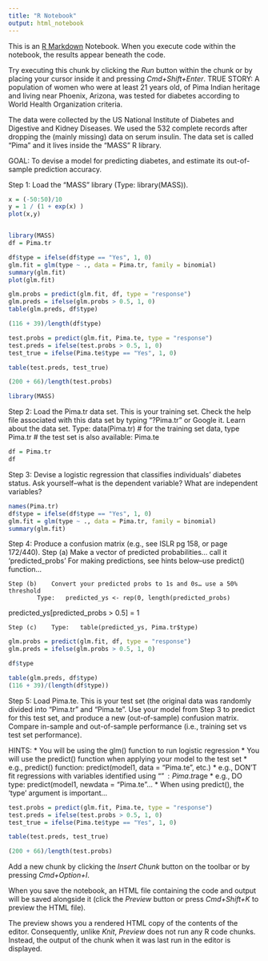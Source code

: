 ```yaml
---
title: "R Notebook"
output: html_notebook
---
```


This is an [R Markdown](http://rmarkdown.rstudio.com) Notebook. When you execute code within the notebook, the results appear beneath the code. 

Try executing this chunk by clicking the *Run* button within the chunk or by placing your cursor inside it and pressing *Cmd+Shift+Enter*. 
TRUE STORY:
A population of women who were at least 21 years old, of Pima Indian heritage and living near Phoenix, Arizona, was tested for diabetes according to World Health Organization criteria. 

The data were collected by the US National Institute of Diabetes and Digestive and Kidney Diseases. We used the 532 complete records after dropping the (mainly missing) data on serum insulin. The data set is called “Pima” and it lives inside the “MASS” R library.

GOAL:
To devise a model for predicting diabetes, and estimate its out-of-sample prediction accuracy.

Step 1:	Load the “MASS” library (Type: library(MASS)).
```r
x = (-50:50)/10
y = 1 / (1 + exp(x) )
plot(x,y)



```


```r
library(MASS)
df = Pima.tr

df$type = ifelse(df$type == "Yes", 1, 0)
glm.fit = glm(type ~ ., data = Pima.tr, family = binomial)
summary(glm.fit)
plot(glm.fit)

glm.probs = predict(glm.fit, df, type = "response")
glm.preds = ifelse(glm.probs > 0.5, 1, 0)
table(glm.preds, df$type)

(116 + 39)/length(df$type)

test.probs = predict(glm.fit, Pima.te, type = "response")
test.preds = ifelse(test.probs > 0.5, 1, 0)
test_true = ifelse(Pima.te$type == "Yes", 1, 0)

table(test.preds, test_true)

(200 + 66)/length(test.probs)

```



```r
library(MASS)
```

Step 2:	Load the Pima.tr data set. This is your training set. Check the help file associated with this data set by typing “?Pima.tr” or Google it. Learn about the data set.
Type:	data(Pima.tr) # for the training set data, type Pima.tr
   # the test set is also available: Pima.te 
```r
df = Pima.tr
df
```
   

Step 3:	Devise a logistic regression that classifies individuals’ diabetes status.
	Ask yourself--what is the dependent variable? What are independent variables?
```r
names(Pima.tr)
df$type = ifelse(df$type == "Yes", 1, 0)
glm.fit = glm(type ~ ., data = Pima.tr, family = binomial)
summary(glm.fit)

```

Step 4:	Produce a confusion matrix (e.g., see ISLR pg 158, or page 172/440).
	Step (a)	Make a vector of predicted probabilities... call it ‘predicted_probs’
			For making predictions, see hints below--use predict() function…

	Step (b)	Convert your predicted probs to 1s and 0s… use a 50% threshold
			Type:	predicted_ys <- rep(0, length(predicted_probs)
predicted_ys[predicted_probs > 0.5] = 1

	Step (c) 	Type: 	table(predicted_ys, Pima.tr$type)
```r
glm.probs = predict(glm.fit, df, type = "response")
glm.preds = ifelse(glm.probs > 0.5, 1, 0)

df$type

table(glm.preds, df$type)
(116 + 39)/(length(df$type))
```

Step 5:	Load Pima.te. This is your test set (the original data was randomly divided into “Pima.tr” and “Pima.te”.  Use your model from Step 3 to predict for this test set, and produce a new (out-of-sample) confusion matrix. Compare in-sample and out-of-sample performance (i.e., training set vs test set performance).

HINTS:	* You will be using the glm() function to run logistic regression
	* You will use the predict() function when applying your model to the test set
		  *  e.g., predict() function: predict(model1, data = “Pima.te”, etc.)
   		  *  e.g., DON’T fit regressions with variables identified using “$” : Pima.tr$age
  *  e.g., DO type:  	predict(model1, newdata = “Pima.te”...
	* When using predict(), the ‘type’ argument is important...

```r
test.probs = predict(glm.fit, Pima.te, type = "response")
test.preds = ifelse(test.probs > 0.5, 1, 0)
test_true = ifelse(Pima.te$type == "Yes", 1, 0)

table(test.preds, test_true)

(200 + 66)/length(test.probs)

```

Add a new chunk by clicking the *Insert Chunk* button on the toolbar or by pressing *Cmd+Option+I*.

When you save the notebook, an HTML file containing the code and output will be saved alongside it (click the *Preview* button or press *Cmd+Shift+K* to preview the HTML file). 

The preview shows you a rendered HTML copy of the contents of the editor. Consequently, unlike *Knit*, *Preview* does not run any R code chunks. Instead, the output of the chunk when it was last run in the editor is displayed.

